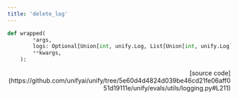 ```yaml
---
title: 'delete_log'
---
```


```python
def wrapped(
        *args,
        logs: Optional[Union[int, unify.Log, List[Union[int, unify.Log]]]] = None,
        **kwargs,
    ):
```

<p align="right">[source code](https://github.com/unifyai/unify/tree/5e60d4d4824d039be46cd21fe06aff051d19111e/unify/evals/utils/logging.py#L211)</p>

